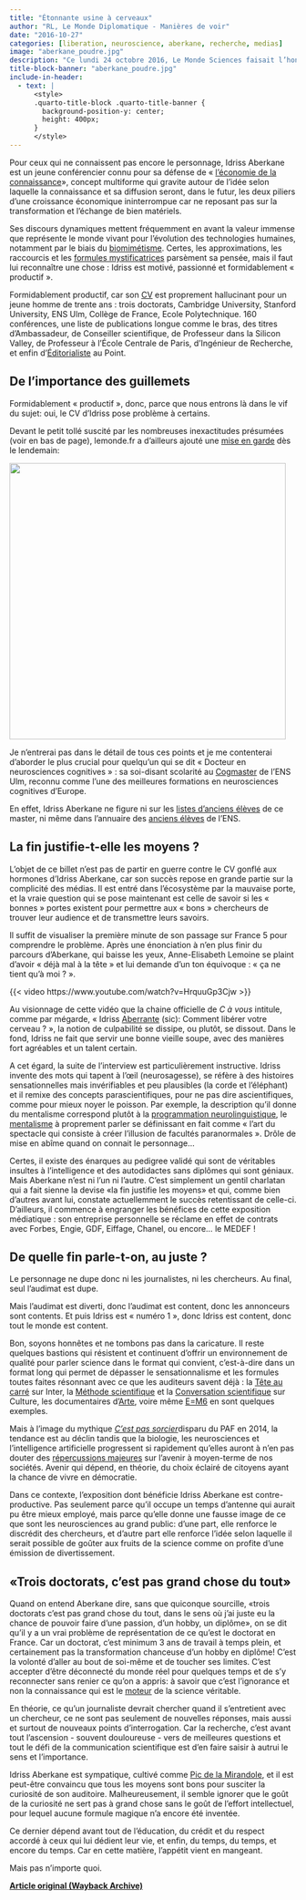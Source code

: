 ```yaml
---
title: "Étonnante usine à cerveaux"
author: "RL, Le Monde Diplomatique - Manières de voir"
date: "2016-10-27"
categories: [liberation, neuroscience, aberkane, recherche, medias]
image: "aberkane_poudre.jpg"
description: "Ce lundi 24 octobre 2016, Le Monde Sciences faisait l’honneur d’un article grand format à un «passionné de neurosciences, biologie, informatique, mathématiques, philosophie et géopolitique», Idriss Aberkane. Honneur qui en a fait bondir plus d'un dans la communauté scientifique."
title-block-banner: "aberkane_poudre.jpg"
include-in-header:
  - text: |
      <style>
      .quarto-title-block .quarto-title-banner {
        background-position-y: center;
        height: 400px;
      }
      </style>
---
```


Pour ceux qui ne connaissent pas encore le personnage, Idriss Aberkane est un jeune conférencier connu pour sa défense de « [l’économie de la connaissance](https://web.archive.org/web/20200923020135/https://fr.wikipedia.org/wiki/%C3%89conomie_du_savoir)», concept multiforme qui gravite autour de l’idée selon laquelle la connaissance et sa diffusion seront, dans le futur, les deux piliers d’une croissance économique ininterrompue car ne reposant pas sur la transformation et l’échange de bien matériels.

Ses discours dynamiques mettent fréquemment en avant la valeur immense que représente le monde vivant pour l’évolution des technologies humaines, notamment par le biais du [biomimétisme](https://web.archive.org/web/20200923020135/https://fr.wikipedia.org/wiki/Biomim%C3%A9tisme). Certes, les approximations, les raccourcis et les [formules mystificatrices](https://web.archive.org/web/20200923020135/https://medium.com/@tibo/idriss-aberkane-ou-le-danger-de-la-poudre-aux-yeux-b4f8b94ce202#.y3k66qwp9) parsèment sa pensée, mais il faut lui reconnaître une chose : Idriss est motivé, passionné et formidablement « productif ».

Formidablement productif, car son [CV](https://web.archive.org/web/20200923020135/http://idrissaberkane.org/index.php/cv/) est proprement hallucinant pour un jeune homme de trente ans : trois doctorats, Cambridge University, Stanford University, ENS Ulm, Collège de France, Ecole Polytechnique. 160 conférences, une liste de publications longue comme le bras, des titres d’Ambassadeur, de Conseiller scientifique, de Professeur dans la Silicon Valley, de Professeur à l’École Centrale de Paris, d’Ingénieur de Recherche, et enfin d’[Éditorialiste](https://web.archive.org/web/20200923020135/http://www.lepoint.fr/journalistes-du-point/idriss-j--aberkane) au Point.

## De l’importance des guillemets

Formidablement « productif », donc, parce que nous entrons là dans le vif du sujet: oui, le CV d’Idriss pose problème à certains.

Devant le petit tollé suscité par les nombreuses inexactitudes présumées (voir en bas de page), lemonde.fr a d’ailleurs ajouté une [mise en garde](https://web.archive.org/web/20200923020135/http://www.lemonde.fr/sciences/article/2016/10/24/idriss-aberkane-l-apprenti-sage_5019485_1650684.html) dès le lendemain:

![](aberkane_portrait_monde.jpg){fig-align="center" width="485"}

Je n’entrerai pas dans le détail de tous ces points et je me contenterai d’aborder le plus crucial pour quelqu’un qui se dit « Docteur en neurosciences cognitives » : sa soi-disant scolarité au [Cogmaster](https://web.archive.org/web/20200923020135/http://www.cogmaster.net/) de l’ENS Ulm, reconnu comme l’une des meilleures formations en neurosciences cognitives d’Europe.

En effet, Idriss Aberkane ne figure ni sur les [listes d’anciens élèves](https://web.archive.org/web/20200923020135/http://sapience.dec.ens.fr/cogmaster/www/f_01_archives.php) de ce master, ni même dans l’annuaire des [anciens élèves](https://web.archive.org/web/20200923020135/http://www.archicubes.ens.fr/lannuaire#annuaire_chercher?identite=aberkane) de l’ENS.

## La fin justifie-t-elle les moyens ?

L’objet de ce billet n’est pas de partir en guerre contre le CV gonflé aux hormones d’Idriss Aberkane, car son succès repose en grande partie sur la complicité des médias. Il est entré dans l’écosystème par la mauvaise porte, et la vraie question qui se pose maintenant est celle de savoir si les « bonnes » portes existent pour permettre aux « bons » chercheurs de trouver leur audience et de transmettre leurs savoirs.

Il suffit de visualiser la première minute de son passage sur France 5 pour comprendre le problème. Après une énonciation à n’en plus finir du parcours d’Aberkane, qui baisse les yeux, Anne-Elisabeth Lemoine se plaint d’avoir « déjà mal à la tête » et lui demande d’un ton équivoque : « ça ne tient qu’à moi ? ».

{{< video https://www.youtube.com/watch?v=HrquuGp3Cjw >}}

Au visionnage de cette vidéo que la chaine officielle de *C à vous* intitule, comme par mégarde, « Idriss [Aberrante]{.underline} (sic): Comment libérer votre cerveau ? », la notion de culpabilité se dissipe, ou plutôt, se dissout. Dans le fond, Idriss ne fait que servir une bonne vieille soupe, avec des manières fort agréables et un talent certain.

A cet égard, la suite de l’interview est particulièrement instructive. Idriss invente des mots qui tapent à l’œil (neurosagesse), se réfère à des histoires sensationnelles mais invérifiables et peu plausibles (la corde et l’éléphant) et il remixe des concepts parascientifiques, pour ne pas dire ascientifiques, comme pour mieux noyer le poisson. Par exemple, la description qu’il donne du mentalisme correspond plutôt à la [programmation neurolinguistique](https://web.archive.org/web/20200923020135/https://fr.wikipedia.org/wiki/Programmation_neuro-linguistique), le [mentalisme](https://web.archive.org/web/20200923020135/https://fr.wikipedia.org/wiki/Mentalisme_(illusionnisme)) à proprement parler se définissant en fait comme « l’art du spectacle qui consiste à créer l’illusion de facultés paranormales ». Drôle de mise en abîme quand on connait le personnage…

Certes, il existe des énarques au pedigree validé qui sont de véritables insultes à l’intelligence et des autodidactes sans diplômes qui sont géniaux. Mais Aberkane n’est ni l’un ni l’autre. C’est simplement un gentil charlatan qui a fait sienne la devise «la fin justifie les moyens» et qui, comme bien d’autres avant lui, constate actuellemment le succès retentissant de celle-ci. D’ailleurs, il commence à engranger les bénéfices de cette exposition médiatique : son entreprise personnelle se réclame en effet de contrats avec Forbes, Engie, GDF, Eiffage, Chanel, ou encore… le MEDEF !

## De quelle fin parle-t-on, au juste ?

Le personnage ne dupe donc ni les journalistes, ni les chercheurs. Au final, seul l’audimat est dupe.

Mais l’audimat est diverti, donc l’audimat est content, donc les annonceurs sont contents. Et puis Idriss est « numéro 1 », donc Idriss est content, donc tout le monde est content.

Bon, soyons honnêtes et ne tombons pas dans la caricature. Il reste quelques bastions qui résistent et continuent d’offrir un environnement de qualité pour parler science dans le format qui convient, c’est-à-dire dans un format long qui permet de dépasser le sensationnalisme et les formules toutes faites résonnant avec ce que les auditeurs savent déjà : la [Tête au carré](https://web.archive.org/web/20200923020135/https://www.franceinter.fr/emissions/la-tete-au-carre) sur Inter, la [Méthode scientifique](https://web.archive.org/web/20200923020135/https://www.franceculture.fr/emissions/la-methode-scientifique) et la [Conversation scientifique](https://web.archive.org/web/20200923020135/https://www.franceculture.fr/emissions/la-conversation-scientifique) sur Culture, les documentaires d’[Arte](https://web.archive.org/web/20200923020135/http://future.arte.tv/fr), voire même [E=M6](https://web.archive.org/web/20200923020135/http://www.m6.fr/emission-e_m6/) en sont quelques exemples.

Mais à l’image du mythique [*C’est pas sorcier*](https://web.archive.org/web/20200923020135/https://fr.wikipedia.org/wiki/C%27est_pas_sorcier)disparu du PAF en 2014, la tendance est au déclin tandis que la biologie, les neurosciences et l’intelligence artificielle progressent si rapidement qu’elles auront à n’en pas douter des [répercussions majeures](https://web.archive.org/web/20200923020135/https://www.ted.com/talks/sam_harris_can_we_build_ai_without_losing_control_over_it?language=fr) sur l’avenir à moyen-terme de nos sociétés. Avenir qui dépend, en théorie, du choix éclairé de citoyens ayant la chance de vivre en démocratie.

Dans ce contexte, l’exposition dont bénéficie Idriss Aberkane est contre-productive. Pas seulement parce qu’il occupe un temps d’antenne qui aurait pu être mieux employé, mais parce qu’elle donne une fausse image de ce que sont les neurosciences au grand public: d’une part, elle renforce le discrédit des chercheurs, et d’autre part elle renforce l’idée selon laquelle il serait possible de goûter aux fruits de la science comme on profite d’une émission de divertissement.

## «Trois doctorats, c’est pas grand chose du tout»

Quand on entend Aberkane dire, sans que quiconque sourcille, «trois doctorats c’est pas grand chose du tout, dans le sens où j’ai juste eu la chance de pouvoir faire d’une passion, d’un hobby, un diplôme», on se dit qu’il y a un vrai problème de représentation de ce qu’est le doctorat en France. Car un doctorat, c’est minimum 3 ans de travail à temps plein, et certainement pas la transformation chanceuse d’un hobby en diplôme! C’est la volonté d’aller au bout de soi-même et de toucher ses limites. C’est accepter d’être déconnecté du monde réel pour quelques temps et de s’y reconnecter sans renier ce qu’on a appris: à savoir que c’est l’ignorance et non la connaissance qui est le [moteur](https://web.archive.org/web/20200923020135/https://www.ted.com/talks/stuart_firestein_the_pursuit_of_ignorance?language=en) de la science véritable.

En théorie, ce qu’un journaliste devrait chercher quand il s’entretient avec un chercheur, ce ne sont pas seulement de nouvelles réponses, mais aussi et surtout de nouveaux points d’interrogation. Car la recherche, c’est avant tout l'ascension - souvent douloureuse - vers de meilleures questions et tout le défi de la communication scientifique est d’en faire saisir à autrui le sens et l’importance.

Idriss Aberkane est sympatique, cultivé comme [Pic de la Mirandole](https://web.archive.org/web/20200923020135/https://fr.wikipedia.org/wiki/Jean_Pic_de_la_Mirandole), et il est peut-être convaincu que tous les moyens sont bons pour susciter la curiosité de son auditoire. Malheureusement, il semble ignorer que le goût de la curiosité ne sert pas à grand chose sans le goût de l’effort intellectuel, pour lequel aucune formule magique n’a encore été inventée.

Ce dernier dépend avant tout de l’éducation, du crédit et du respect accordé à ceux qui lui dédient leur vie, et enfin, du temps, du temps, et encore du temps. Car en cette matière, l’appétit vient en mangeant.

Mais pas n’importe quoi.

[**Article original (Wayback Archive)**](https://web.archive.org/web/20200923020135/http://hemisphere-gauche.blogs.liberation.fr/2016/10/27/la-science-et-les-medias-ce-que-revele-le-succes-litigieux-didriss-aberkane/)

<script src="https://giscus.app/client.js"
        data-repo="romainligneul/giscus-comments"
        data-repo-id="R_kgDOMSMTIw"
        data-category="CommentsBlogFR"
        data-category-id="DIC_kwDOMSMTI84CglZk"
        data-mapping="pathname"
        data-strict="0"
        data-reactions-enabled="1"
        data-emit-metadata="0"
        data-input-position="top"
        data-theme="preferred_color_scheme"
        data-lang="en"
        crossorigin="anonymous"
        async>
</script>


